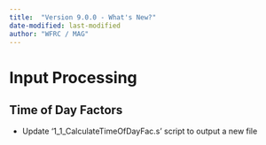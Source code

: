 ```yaml
---
title:  "Version 9.0.0 - What's New?"
date-modified: last-modified
author: "WFRC / MAG"
---
```


# Input Processing

## Time of Day Factors

 - Update '1_1_CalculateTimeOfDayFac.s' script to output a new file